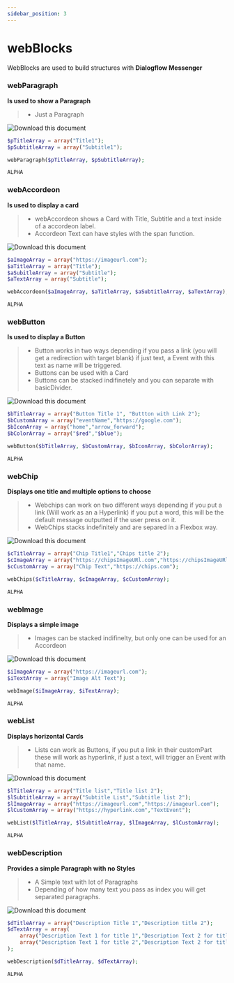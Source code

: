 ```yaml
---
sidebar_position: 3
---
```


# webBlocks


WebBlocks are used to build structures with **Dialogflow Messenger**

### webParagraph

**Is used to show a Paragraph**

> - Just a Paragraph

![Download this document](./../../../static/img/blocks/paragraph.jpg)

<Tabs>
<TabItem value="php" label="PHP">

```php
$pTitleArray = array("Title1");
$pSubtitleArray = array("Subtitle1");

webParagraph($pTitleArray, $pSubtitleArray);
```

</TabItem>
<TabItem value="nodejs" label="Node.js">

```nodejs
ALPHA
```

</TabItem>
</Tabs>

### webAccordeon

**Is used to display a card**

> - webAccordeon shows a Card with Title, Subtitle and a text inside of a accordeon label.
> - Accordeon Text can have styles with the span function.

![Download this document](./../../../static/img/blocks/accordeon.jpg)

<Tabs>
<TabItem value="php" label="PHP">

```php
$aImageArray = array("https://imageurl.com");
$aTitleArray = array("Title");
$aSubitleArray = array("Subtitle");
$aTextArray = array("Subtitle");

webAccordeon($aImageArray, $aTitleArray, $aSubtitleArray, $aTextArray);
```

</TabItem>
<TabItem value="nodejs" label="Node.js">

```nodejs
ALPHA
```

</TabItem>
</Tabs>

### webButton

**Is used to display a Button**

> - Button works in two ways depending if you pass a link (you will get a redirection with target blank) if just text, a Event with this text as name will be triggered.
> - Buttons can be used with a Card
> - Buttons can be stacked indifinetely and you can separate with basicDivider.

![Download this document](./../../../static/img/blocks/button.jpg)

<Tabs>
<TabItem value="php" label="PHP">

```php
$bTitleArray = array("Button Title 1", "Buttton with Link 2");
$bCustomArray = array("eventName","https://google.com");
$bIconArray = array("home","arrow_forward");
$bColorArray = array("$red","$blue");

webButton($bTitleArray, $bCustomArray, $bIconArray, $bColorArray);
```

</TabItem>
<TabItem value="nodejs" label="Node.js">

```nodejs
ALPHA
```

</TabItem>
</Tabs>

### webChip

**Displays one title and multiple options to choose**

> - Webchips can work on two different ways depending if you put a link (Will work as an a Hyperlink) if you put a word, this will be the default message outputted if the user press on it.
> - WebChips stacks indefinitely and are separed in a Flexbox way.

![Download this document](./../../../static/img/blocks/chips.jpg)

<Tabs>
<TabItem value="php" label="PHP">

```php
$cTitleArray = array("Chip Title1","Chips title 2");
$cImageArray = array("https://chipsImageURl.com","https://chipsImageURl.com");
$cCustomArray = array("Chip Text","https://chips.com");

webChips($cTitleArray, $cImageArray, $cCustomArray);
```

</TabItem>
<TabItem value="nodejs" label="Node.js">

```nodejs
ALPHA
```

</TabItem>
</Tabs>

### webImage

**Displays a simple image**

> - Images can be stacked indifinelty, but only one can be used for an Accordeon

![Download this document](./../../../static/img/blocks/image.jpg)

<Tabs>
<TabItem value="php" label="PHP">

```php
$iImageArray = array("https://imageurl.com");
$iTextArray = array("Image Alt Text");

webImage($iImageArray, $iTextArray);
```

</TabItem>
<TabItem value="nodejs" label="Node.js">

```nodejs
ALPHA
```

</TabItem>
</Tabs>

### webList

**Displays horizontal Cards**

> - Lists can work as Buttons, if you put a link in their customPart these will work as hyperlink, if just a text, will trigger an Event with that name.

![Download this document](./../../../static/img/blocks/list.jpg)

<Tabs>
<TabItem value="php" label="PHP">

```php
$lTitleArray = array("Title list","Title list 2");
$lSubtitleArray = array("Subtitle List","Subtitle list 2");
$lImageArray = array("https://imageurl.com","https://imageurl.com");
$lCustomArray = array("https://hyperlink.com","TextEvent");

webList($lTitleArray, $lSubtitleArray, $lImageArray, $lCustomArray);
```

</TabItem>
<TabItem value="nodejs" label="Node.js">

```nodejs
ALPHA
```

</TabItem>
</Tabs>

### webDescription

**Provides a simple Paragraph with no Styles**

> - A Simple text with lot of Paragraphs
> - Depending of how many text you pass as index you will get separated paragraphs.

![Download this document](./../../../static/img/blocks/description.jpg)

<Tabs>
<TabItem value="php" label="PHP">

```php
$dTitleArray = array("Description Title 1","Description title 2");
$dTextArray = array(
    array("Description Text 1 for title 1","Description Text 2 for title 1"),
    array("Description Text 1 for title 2","Description Text 2 for title 2")
);

webDescription($dTitleArray, $dTextArray);
```

</TabItem>
<TabItem value="nodejs" label="Node.js">

```nodejs
ALPHA
```

</TabItem>
</Tabs>
